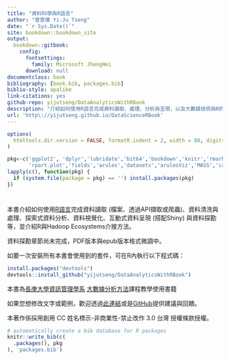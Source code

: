 ```yaml
--- 
title: "資料科學與R語言"
author: "曾意儒 Yi-Ju Tseng"
date: "`r Sys.Date()`"
site: bookdown::bookdown_site
output: 
  bookdown::gitbook:
    config:
      fontsettings:
        family: Microsoft JhengHei
      download: null
documentclass: book
bibliography: [book.bib, packages.bib]
biblio-style: apalike
link-citations: yes
github-repo: yijutseng/DataAnalyticsWithRBook
description: "介紹如何使用R語言完成資料讀取、處理、分析與呈現，以及大數據技術與R的整合"
url: 'http\://yijutseng.github.io/DataScienceRBook'
---
```

```r
options(
  htmltools.dir.version = FALSE, formatR.indent = 2, width = 80, digits = 2
)

pkg<-c('ggplot2', 'dplyr','lubridate','bit64','bookdown','knitr','rmarkdown','RCurl','data.table','stringr','reshape2','SportsAnalytics','readr','readxl','jsonlite','XML','Rfacebook','rvest','rgdal','rgeos','maptools','ggmap','choroplethr','choroplethrMaps','WDI','treemapify','shiny','plotly','ggvis','googleVis','rpart',
       'rpart.plot','fields','arules','datasets','arulesViz','MASS','caret','purrr')
lapply(c(), function(pkg) {
  if (system.file(package = pkg) == '') install.packages(pkg)
})
```

# {- #preface}
本書介紹如何使用[R語言](http://www.r-project.org/){target="_blank"}完成資料讀取 (檔案、透過API擷取或爬蟲)、資料清洗與處理、探索式資料分析、資料視覺化、互動式資料呈現 (搭配Shiny) 與資料探勘等，並介紹R與Hadoop Ecosystems介接方法。

資料探勘章節尚未完成，PDF版本與epub版本格式微調中。

如要一次安裝所有本書會使用到的套件，可在R內執行以下程式碼：
```r
install.packages("devtools")
devtools::install_github("yijutseng/DataAnalyticsWithRBook")
```

本書為[長庚大學資訊管理學系](http://im.cgu.edu.tw/bin/home.php){target="_blank"} [大數據分析方法](https://github.com/yijutseng/BigDataCGUIM){target="_blank"}課程教學使用書籍

如果您想修改文字或範例，歡迎透過[此連結](https://goo.gl/forms/5Htobvwy2vsB7yiF3){target="_blank"}或是[GitHub](https://github.com/yijutseng/DataAnalyticsWithRBook/issues){target="_blank"}提供建議與回饋。



本著作係採用創用 CC 姓名標示-非商業性-禁止改作 3.0 台灣 授權條款授權。

```r
# automatically create a bib database for R packages
knitr::write_bib(c(
  .packages(), pkg
), 'packages.bib')
```
